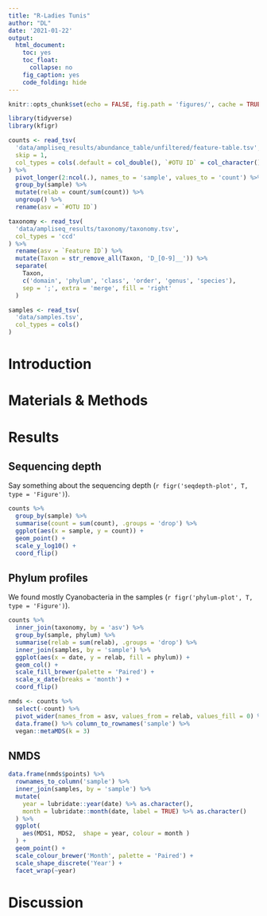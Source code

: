 ```yaml
---
title: "R-Ladies Tunis"
author: "DL"
date: '2021-01-22'
output: 
  html_document:
    toc: yes
    toc_float:
      collapse: no
    fig_caption: yes
    code_folding: hide
---
```


```r
knitr::opts_chunk$set(echo = FALSE, fig.path = 'figures/', cache = TRUE)
```

```r
library(tidyverse)
library(kfigr)
```

```r
counts <- read_tsv(
  'data/ampliseq_results/abundance_table/unfiltered/feature-table.tsv',
  skip = 1,
  col_types = cols(.default = col_double(), `#OTU ID` = col_character())
) %>%
  pivot_longer(2:ncol(.), names_to = 'sample', values_to = 'count') %>%
  group_by(sample) %>%
  mutate(relab = count/sum(count)) %>%
  ungroup() %>%
  rename(asv = `#OTU ID`)

taxonomy <- read_tsv(
  'data/ampliseq_results/taxonomy/taxonomy.tsv',
  col_types = 'ccd'
) %>%
  rename(asv = `Feature ID`) %>%
  mutate(Taxon = str_remove_all(Taxon, 'D_[0-9]__')) %>%
  separate(
    Taxon, 
    c('domain', 'phylum', 'class', 'order', 'genus', 'species'), 
    sep = ';', extra = 'merge', fill = 'right'
  )

samples <- read_tsv(
  'data/samples.tsv',
  col_types = cols()
)
```

# Introduction

# Materials & Methods

# Results

## Sequencing depth

Say something about the sequencing depth
(`r figr('seqdepth-plot', T, type = 'Figure')`).

```r
counts %>%
  group_by(sample) %>%
  summarise(count = sum(count), .groups = 'drop') %>%
  ggplot(aes(x = sample, y = count)) +
  geom_point() +
  scale_y_log10() +
  coord_flip()
```

## Phylum profiles

We found mostly Cyanobacteria in the samples
(`r figr('phylum-plot', T, type = 'Figure')`).

```r
counts %>%
  inner_join(taxonomy, by = 'asv') %>%
  group_by(sample, phylum) %>%
  summarise(relab = sum(relab), .groups = 'drop') %>%
  inner_join(samples, by = 'sample') %>%
  ggplot(aes(x = date, y = relab, fill = phylum)) +
  geom_col() +
  scale_fill_brewer(palette = 'Paired') +
  scale_x_date(breaks = 'month') +
  coord_flip()
```

```r
nmds <- counts %>%
  select(-count) %>%
  pivot_wider(names_from = asv, values_from = relab, values_fill = 0) %>%
  data.frame() %>% column_to_rownames('sample') %>%
  vegan::metaMDS(k = 3)
```

## NMDS

```r
data.frame(nmds$points) %>%
  rownames_to_column('sample') %>%
  inner_join(samples, by = 'sample') %>%
  mutate(
    year = lubridate::year(date) %>% as.character(),  
    month = lubridate::month(date, label = TRUE) %>% as.character()
  ) %>%
  ggplot(
    aes(MDS1, MDS2,  shape = year, colour = month )
  ) +
  geom_point() +
  scale_colour_brewer('Month', palette = 'Paired') +
  scale_shape_discrete('Year') +
  facet_wrap(~year)
```


# Discussion

